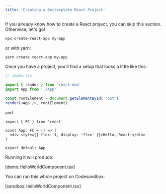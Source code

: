 ```yaml
---
title: 'Creating a Boilerplate React Project'
---
```


If you already know how to create a React project, you can skip this section.
Otherwise, let's go!

```bash
npx create-react-app my-app
```

or with yarn:

```bash
yarn create react-app my-app
```

Once you have a project, you'll find a setup that looks a little like this:

```typescript
// index.tsx

import { render } from 'react-dom'
import App from './App'

const rootElement = document.getElementById('root')
render(<App />, rootElement)
```

and

```tsx codesandbox=file:../../../codesandbox-template&entry=src/App.tsx
import { FC } from 'react'

const App: FC = () => (
  <div style={{ flex: 1, display: 'flex' }}>Hello, React!</div>
)

export default App
```

Running it will produce:

[demo:HelloWorldComponent.tsx]

You can run this whole project on Codesandbox:

[sandbox:HelloWorldComponent.tsx]
